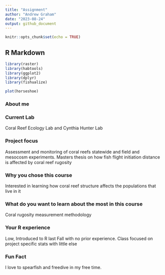 ```yaml
---
title: "Assignment"
author: "Andrew Graham"
date: "2023-08-24"
output: github_document
---
```


```r
knitr::opts_chunk$set(echo = TRUE)
```

## R Markdown

```r
library(raster)
library(habtools)
library(ggplot2)
library(dplyr)
library(fishualize)

plot(horseshoe)
```
### About me

### Current Lab
Coral Reef Ecology Lab and Cynthia Hunter Lab

### Project focus
Assessment and monitoring of coral reefs statewide and field and mesocosm experiments. Masters thesis on how fish flight initiation distance is affected by coral reef rugosity 

### Why you chose this course
Interested in learning how coral reef structure affects the populations that live in it

### What do you want to learn about the most in this course
Coral rugosity measurement methodology

### Your R experience
Low, Introduced to R last Fall with no prior experience. Class focused on project specific stats with little else

### Fun Fact
I love to spearfish and freedive in my free time.